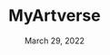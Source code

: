 ---
title: MyArtverse
repo: MyArtverse/MyArtverse-Project
date: March 29, 2022
source: ""
excerpt: A social art project that has the tools to handle art commissions and character adopts
details:
  technologies: ['nextjs', 'tauri', 'flutter']
  infrastructure: ['docker', 'vercel', 'aws']
---